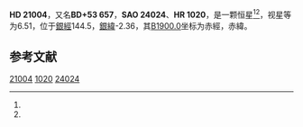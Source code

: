 {{Starbox begin
| name = HD 21004
}}
{{Starbox observe
| epoch = [[J2000.0|J2000.0]]
| constell = {{星座名待查}}<ref name=SIMBAD>{{cite web
 | url=http://simbad.u-strasbg.fr/simbad/sim-id?Ident=HR+1020
 | title =Pulsating variable Star
 | publisher=Centre de Données astronomiques de Strasbourg
 | work=SIMBAD
 | accessdate=2012-07-13}}</ref><ref name=DATA>{{cite web
 | url=http://vizier.u-strasbg.fr/viz-bin/VizieR-5?-out.add=.&-source=5050&-corr=PK=HR&-out.max=9999&HR=1020
 | title=VizieR Detailed Page
 | accessdate=2012-07-13
 | archive-date=2016-03-05
 | archive-url=https://web.archive.org/web/20160305021954/http://vizier.u-strasbg.fr/viz-bin/VizieR-5?-out.add=.&-source=5050&-corr=PK=HR&-out.max=9999&HR=1020
 }}</ref>
| 星官 = 
| ra = {{RA|3|25|48.4}}<ref name=SIMBAD /><ref name=DATA />
| dec = {{DEC|+53|55|18}}<ref name=SIMBAD /><ref name=DATA />
| appmag_v = 6.51<ref name=SIMBAD /><ref name=DATA />
}}
{{Starbox character
| class = A9III-IV<ref name=SIMBAD /><ref name=DATA />
| b-v = 0.29<ref name=SIMBAD /><ref name=DATA />
| u-b = 0.07<ref name=SIMBAD /><ref name=DATA />
| r-i = <ref name=SIMBAD /><ref name=DATA />
| variable = 
}}
{{Starbox astrometry
| radial_v = 0.07
| prop_mo_ra = -4
| parallax = 
| p_error = 
}}
{{Starbox catalog
| names =BD+53 657，[[SAO星表|SAO]] 24024，[[HD星表|HD]] 21004，[[HR星表|HR]] 1020}}
{{Starbox reference |Simbad=HR+1020}}
{{Starbox end}}

'''HD 21004'''，又名'''BD+53 657'''，'''SAO 24024'''、'''HR 1020'''，是一颗恒星<ref name=SIMBAD /><ref name=DATA />，视星等为6.51，位于[[銀道座標系|銀經]]144.5，[[銀道座標系|銀緯]]-2.36，其[[B1900.0|B1900.0]]坐标为赤經{{RA|3|18|19.4}}，赤緯{{DEC|+53|-2.36|7}}。

== 参考文献 ==
{{reflist}}

{{star-stub}}

[[Category:HD和HDE天體|21004]]
[[Category:HR天體|1020]]
[[Category:SAO天體|24024]]